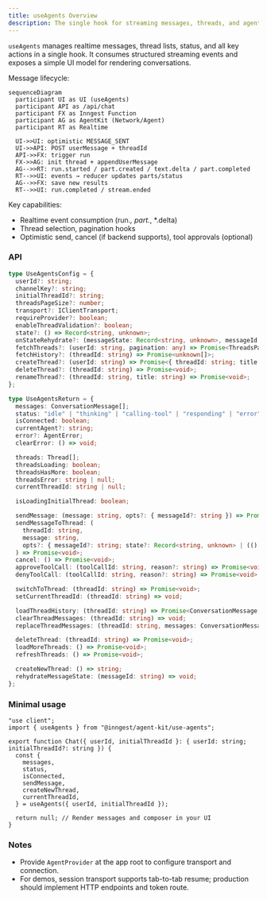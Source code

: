 ```yaml
---
title: useAgents Overview
description: The single hook for streaming messages, threads, and agent state.
---
```


`useAgents` manages realtime messages, thread lists, status, and all key actions in a single hook. It consumes structured streaming events and exposes a simple UI model for rendering conversations.

Message lifecycle:

```mermaid
sequenceDiagram
  participant UI as UI (useAgents)
  participant API as /api/chat
  participant FX as Inngest Function
  participant AG as AgentKit (Network/Agent)
  participant RT as Realtime

  UI->>UI: optimistic MESSAGE_SENT
  UI->>API: POST userMessage + threadId
  API->>FX: trigger run
  FX->>AG: init thread + appendUserMessage
  AG-->>RT: run.started / part.created / text.delta / part.completed
  RT-->>UI: events → reducer updates parts/status
  AG-->>FX: save new results
  RT-->>UI: run.completed / stream.ended
```

Key capabilities:

- Realtime event consumption (run.*, part.*, *.delta)
- Thread selection, pagination hooks
- Optimistic send, cancel (if backend supports), tool approvals (optional)

### API

```ts
type UseAgentsConfig = {
  userId?: string;
  channelKey?: string;
  initialThreadId?: string;
  threadsPageSize?: number;
  transport?: IClientTransport;
  requireProvider?: boolean;
  enableThreadValidation?: boolean;
  state?: () => Record<string, unknown>;
  onStateRehydrate?: (messageState: Record<string, unknown>, messageId: string) => void;
  fetchThreads?: (userId: string, pagination: any) => Promise<ThreadsPage>;
  fetchHistory?: (threadId: string) => Promise<unknown[]>;
  createThread?: (userId: string) => Promise<{ threadId: string; title: string }>;
  deleteThread?: (threadId: string) => Promise<void>;
  renameThread?: (threadId: string, title: string) => Promise<void>;
};

type UseAgentsReturn = {
  messages: ConversationMessage[];
  status: "idle" | "thinking" | "calling-tool" | "responding" | "error";
  isConnected: boolean;
  currentAgent?: string;
  error?: AgentError;
  clearError: () => void;

  threads: Thread[];
  threadsLoading: boolean;
  threadsHasMore: boolean;
  threadsError: string | null;
  currentThreadId: string | null;

  isLoadingInitialThread: boolean;

  sendMessage: (message: string, opts?: { messageId?: string }) => Promise<void>;
  sendMessageToThread: (
    threadId: string,
    message: string,
    opts?: { messageId?: string; state?: Record<string, unknown> | (() => Record<string, unknown>) }
  ) => Promise<void>;
  cancel: () => Promise<void>;
  approveToolCall: (toolCallId: string, reason?: string) => Promise<void>;
  denyToolCall: (toolCallId: string, reason?: string) => Promise<void>;

  switchToThread: (threadId: string) => Promise<void>;
  setCurrentThreadId: (threadId: string) => void;

  loadThreadHistory: (threadId: string) => Promise<ConversationMessage[]>;
  clearThreadMessages: (threadId: string) => void;
  replaceThreadMessages: (threadId: string, messages: ConversationMessage[]) => void;

  deleteThread: (threadId: string) => Promise<void>;
  loadMoreThreads: () => Promise<void>;
  refreshThreads: () => Promise<void>;

  createNewThread: () => string;
  rehydrateMessageState: (messageId: string) => void;
};
```

### Minimal usage

```tsx
"use client";
import { useAgents } from "@inngest/agent-kit/use-agents";

export function Chat({ userId, initialThreadId }: { userId: string; initialThreadId?: string }) {
  const {
    messages,
    status,
    isConnected,
    sendMessage,
    createNewThread,
    currentThreadId,
  } = useAgents({ userId, initialThreadId });

  return null; // Render messages and composer in your UI
}
```

### Notes

- Provide `AgentProvider` at the app root to configure transport and connection.
- For demos, session transport supports tab-to-tab resume; production should implement HTTP endpoints and token route.
